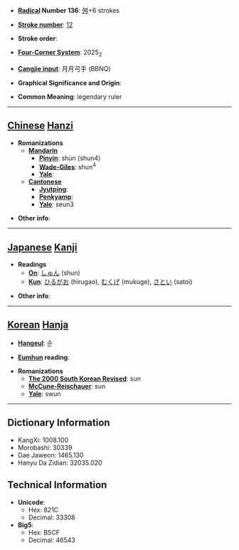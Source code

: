* '''[[Wiktionary:Chinese radical index| Radical]] Number 136''': [[Wiktionary:Chinese radical index 舛|舛]]+6 strokes

* '''[[Wiktionary:Chinese total strokes index|Stroke number]]''': [[Wiktionary:Chinese total strokes index 12|12]]

* '''Stroke order''': 

* '''[[Wiktionary:Chinese four corner index|Four-Corner System]]''': 2025<sub>2</sub>

* '''[[Wiktionary:Chinese Cangjie index|Cangjie input]]''': 月月弓手 (BBNQ)

* '''Graphical Significance and Origin''': 

* '''Common Meaning''': legendary ruler

----

== [[Chinese]] [[Hanzi]] ==

* '''Romanizations'''
** '''[[Mandarin]]'''
*** '''[[Pinyin]]''': shùn (shun4)
*** '''[[Wade-Giles]]''': shun<sup>4</sup>
*** '''[[Yale]]''': 
** '''[[Cantonese]]'''
*** '''[[Jyutping]]''':
*** '''[[Penkyamp]]''': 
*** '''[[Yale]]''': seun3

* '''Other info''': 

----

== [[Japanese]] [[Kanji]] ==

* '''Readings'''
** '''[[On]]''': [[しゅん]] (shun)
** '''[[Kun]]''': [[ひるがお]] (hirugao), [[むくげ]] (mukuge), [[さとい]] (satoi)

* '''Other info''':  

----

== [[Korean]] [[Hanja]] ==

* '''[[Hangeul]]''': 순

* '''[[Eumhun]] reading''': 

* '''Romanizations'''
** '''[[The 2000 South Korean Revised Romanization|The 2000 South Korean Revised]]''': sun
** '''[[McCune-Reischauer]]''': sun
** '''[[Yale]]''': swun

----

== Dictionary Information ==

* KangXi: 1008.100
* Morobashi: 30339
* Dae Jaweon: 1465.130
* Hanyu Da Zidian: 32035.020

== Technical Information ==

* '''Unicode''':
** Hex: 821C
** Decimal: 33308
* '''Big5''':
** Hex: B5CF
** Decimal: 46543